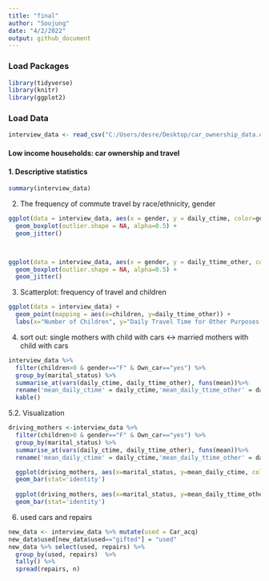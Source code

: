 ```yaml
---
title: "final"
author: "Soojung"
date: "4/2/2022"
output: github_document
---
```


### Load Packages 

```r
library(tidyverse)
library(knitr)
library(ggplot2)
```

### Load Data

```r
interview_data <- read_csv("C:/Users/desre/Desktop/car_ownership_data.csv")
```

#### Low income households: car ownership and travel

#### 1. Descriptive statistics

```r

summary(interview_data)


```


2. The frequency of commute travel by race/ethnicity, gender

```r
ggplot(data = interview_data, aes(x = gender, y = daily_ctime, color=gender, fill=gender))+
  geom_boxplot(outlier.shape = NA, alpha=0.5) +
  geom_jitter()



ggplot(data = interview_data, aes(x = gender, y = daily_ttime_other, color=gender, fill=gender))+
  geom_boxplot(outlier.shape = NA, alpha=0.5) +
  geom_jitter()

```

3. Scatterplot: frequency of travel and children

```r
ggplot(data = interview_data) + 
  geom_point(mapping = aes(x=children, y=daily_ttime_other)) +
  labs(x="Number of Children", y="Daily Travel Time for Other Purposes(min)")

```


4. sort out: single mothers with child with cars <-> married mothers with child with cars

```r

interview_data %>%
  filter(children>0 & gender=="F" & Own_car=="yes") %>%
  group_by(marital_status) %>%
  summarise_at(vars(daily_ctime, daily_ttime_other), funs(mean))%>%
  rename('mean_daily_ctime' = daily_ctime,'mean_daily_ttime_other' = daily_ttime_other) %>%
  kable()


```

5.2. Visualization

```r

driving_mothers <-interview_data %>%
  filter(children>0 & gender=="F" & Own_car=="yes") %>%
  group_by(marital_status) %>%
  summarise_at(vars(daily_ctime, daily_ttime_other), funs(mean))%>%
  rename('mean_daily_ctime' = daily_ctime,'mean_daily_ttime_other' = daily_ttime_other)

  ggplot(driving_mothers, aes(x=marital_status, y=mean_daily_ctime, color=marital_status,fill=marital_status)) +
  geom_bar(stat='identity')
  
  ggplot(driving_mothers, aes(x=marital_status, y=mean_daily_ttime_other, color=marital_status,fill=marital_status)) +
  geom_bar(stat='identity')

```




6. used cars and repairs

```r
new_data <- interview_data %>% mutate(used = Car_acq)
new_data$used[new_data$used=="gifted"] = "used"
new_data %>% select(used, repairs) %>% 
  group_by(used, repairs)  %>% 
  tally() %>% 
  spread(repairs, n)

```
